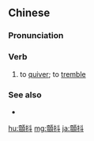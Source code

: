 {{also|颤抖}}
==Chinese==
{{zh-forms|s=颤抖}}

===Pronunciation===
{{zh-pron
|m=顫dǒu
|c=zin3 dau2
|cat=v
}}

===Verb===
{{zh-verb}}

# {{lb|zh|usually of a person or animal}} to [[quiver]]; to [[tremble]]

===See also===
* {{zh-l|戰抖}}

[[hu:顫抖]]
[[mg:顫抖]]
[[ja:顫抖]]